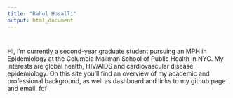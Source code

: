 ```yaml
---
title: "Rahul Hosalli"
output: html_document
---
```


# 

Hi, I'm currently a second-year graduate student pursuing an MPH in Epidemiology at the Columbia Mailman School of Public Health in NYC. My interests are global health, HIV/AIDS and cardiovascular disease epidemiology. On this site you'll find an overview of my academic and professional background, as well as dashboard and links to my github page and email. fdf
